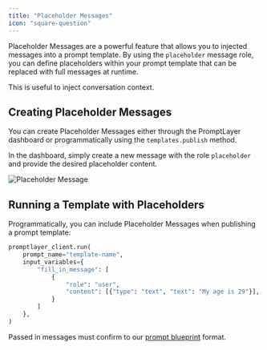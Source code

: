 ```yaml
---
title: "Placeholder Messages"
icon: "square-question"
---
```


Placeholder Messages are a powerful feature that allows you to injected messages into a prompt template. By using the `placeholder` message role, you can define placeholders within your prompt template that can be replaced with full messages at runtime.

This is useful to inject conversation context.

## Creating Placeholder Messages

You can create Placeholder Messages either through the PromptLayer dashboard or programmatically using the `templates.publish` method.

In the dashboard, simply create a new message with the role `placeholder` and provide the desired placeholder content.

![Placeholder Message](/images/placeholder.png)


## Running a Template with Placeholders

Programmatically, you can include Placeholder Messages when publishing a prompt template:

```python
promptlayer_client.run(
    prompt_name="template-name",
    input_variables={
        "fill_in_message": [
            {
                "role": "user",
                "content": [{"type": "text", "text": "My age is 29"}],
            }
        ]
    },
)
```

Passed in messages must confirm to our [prompt blueprint](/quickstart-part-two#prompt-blueprint) format.